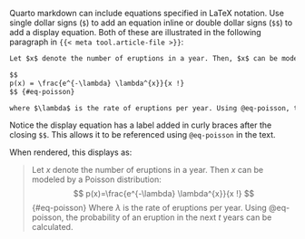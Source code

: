 Quarto markdown can include equations specified in LaTeX notation. Use single dollar signs (`$`) to add an equation inline or double dollar signs (`$$`) to add a display equation. Both of these are illustrated in the following paragraph in `{{< meta tool.article-file >}}`:

``` markdown
Let $x$ denote the number of eruptions in a year. Then, $x$ can be modeled by a Poisson distribution

$$
p(x) = \frac{e^{-\lambda} \lambda^{x}}{x !}
$$ {#eq-poisson}

where $\lambda$ is the rate of eruptions per year. Using @eq-poisson, the probability of an eruption in the next $t$ years can be calculated.
```
Notice the display equation has a label added in curly braces after the closing `$$`. This allows it to be referenced using `@eq-poisson` in the text.

When rendered, this displays as:

> Let $x$ denote the number of eruptions in a year. Then $x$ can be modeled by a Poisson distribution:
> $$
> p(x)=\frac{e^{-\lambda} \lambda^{x}}{x !}
> $$ {#eq-poisson}
> Where $\lambda$ is the rate of eruptions per year. Using @eq-poisson, the probability of an eruption in the next $t$ years can be calculated.
